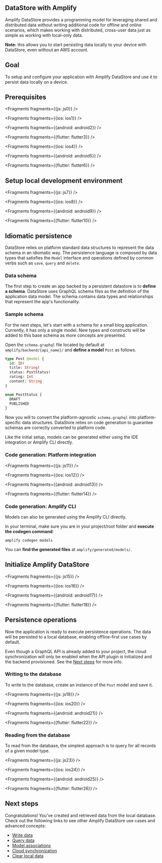
## DataStore with Amplify

Amplify DataStore provides a programming model for leveraging shared and distributed data without writing additional code for offline and online scenarios, which makes working with distributed, cross-user data just as simple as working with local-only data.

<Callout>

**Note:** this allows you to start persisting data locally to your device with DataStore, even without an AWS account.

</Callout>

## Goal
To setup and configure your application with Amplify DataStore and use it to persist data locally on a device.

## Prerequisites


<Fragments fragments={{js: js0}} />


<Fragments fragments={{ios: ios1}} />


<Fragments fragments={{android: android2}} />


<Fragments fragments={{flutter: flutter3}} />


<Fragments fragments={{ios: ios4}} />


<Fragments fragments={{android: android5}} />


<Fragments fragments={{flutter: flutter6}} />

## Setup local development environment


<Fragments fragments={{js: js7}} />


<Fragments fragments={{ios: ios8}} />


<Fragments fragments={{android: android9}} />


<Fragments fragments={{flutter: flutter10}} />

## Idiomatic persistence

DataStore relies on platform standard data structures to represent the data schema in an idiomatic way. The persistence language is composed by data types that satisfies the `Model` interface and operations defined by common verbs such as `save`, `query` and `delete`.

### Data schema

The first step to create an app backed by a persistent datastore is to **define a schema**. DataStore uses GraphQL schema files as the definition of the application data model. The schema contains data types and relationships that represent the app's functionality.

### Sample schema

For the next steps, let's start with a schema for a small blog application. Currently, it has only a single model. New types and constructs will be added to this base schema as more concepts are presented.

Open the `schema.graphql` file located by default at `amplify/backend/{api_name}/` and **define a model** `Post` as follows.

```graphql
type Post @model {
  id: ID!
  title: String!
  status: PostStatus!
  rating: Int
  content: String
}

enum PostStatus {
  DRAFT
  PUBLISHED
}
```

Now you will to convert the platform-agnostic `schema.graphql` into platform-specific data structures. DataStore relies on code generation to guarantee schemas are correctly converted to platform code.

Like the initial setup, models can be generated either using the IDE integration or Amplify CLI directly.

### Code generation: Platform integration


<Fragments fragments={{js: js11}} />


<Fragments fragments={{ios: ios12}} />


<Fragments fragments={{android: android13}} />


<Fragments fragments={{flutter: flutter14}} />

### Code generation: Amplify CLI

Models can also be generated using the Amplify CLI directly.

In your terminal, make sure you are in your project/root folder and **execute the codegen command**:

```console
amplify codegen models
```
    
You can **find the generated files** at `amplify/generated/models/`.

## Initialize Amplify DataStore


<Fragments fragments={{js: js15}} />


<Fragments fragments={{ios: ios16}} />


<Fragments fragments={{android: android17}} />


<Fragments fragments={{flutter: flutter18}} />

## Persistence operations

Now the application is ready to execute persistence operations. The data will be persisted to a local database, enabling offline-first use cases by default.

Even though a GraphQL API is already added to your project, the cloud synchronization will only be enabled when the API plugin is initialized and the backend provisioned. See the [Next steps](#next-steps) for more info.

### Writing to the database

To write to the database, create an instance of the `Post` model and save it.


<Fragments fragments={{js: js19}} />


<Fragments fragments={{ios: ios20}} />


<Fragments fragments={{android: android21}} />


<Fragments fragments={{flutter: flutter22}} />

### Reading from the database

To read from the database, the simplest approach is to query for all records of a given model type.


<Fragments fragments={{js: js23}} />


<Fragments fragments={{ios: ios24}} />


<Fragments fragments={{android: android25}} />


<Fragments fragments={{flutter: flutter26}} />

## Next steps

Congratulations! You’ve created and retrieved data from the local database. Check out the following links to see other Amplify DataStore use cases and advanced concepts:

- [Write data](/lib/datastore/data-access.md#create-and-update)
- [Query data](/lib/datastore/data-access.md#query-data)
- [Model associations](/lib/datastore/relational)
- [Cloud synchronization](/lib/datastore/sync)
- [Clear local data](/lib/datastore/sync.md#clear-local-data)
